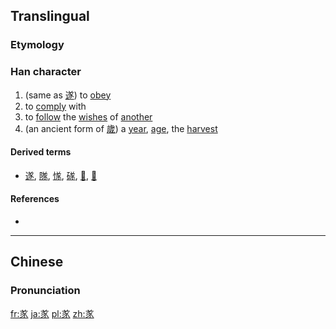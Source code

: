 ==Translingual==

===Etymology===
{{Han compound|八|alt1=丷|豕|c1=s|c2=p|ls=psc}}

===Han character===
{{Han char|rn=12|rad=八|as=07|sn=9|four=|canj=廿心竹人 (TPHO)|ids=⿱[[丷]][[豕]]}}

# (same as [[遂]]) to [[obey]]
# to [[comply]] with
# to [[follow]] the [[wish]]es of [[another]]
# (an ancient form of [[歲]]) a [[year]], [[age]], the [[harvest]]

====Derived terms====
* [[遂]], [[隊]], [[㥞]], [[䃍]], [[𣔾]], [[𩔀]]

====References====
* {{Han ref|kx=0128.050|hdz=10248.050|uh=34B8|ud=13496}}

----

==Chinese==
{{zh-forms}}

===Pronunciation===
{{zh-pron
|m=suì
|c=seoi6
|mc=y
|oc=
|ma=
|cat=v,n
}}

[[fr:㒸]]
[[ja:㒸]]
[[pl:㒸]]
[[zh:㒸]]